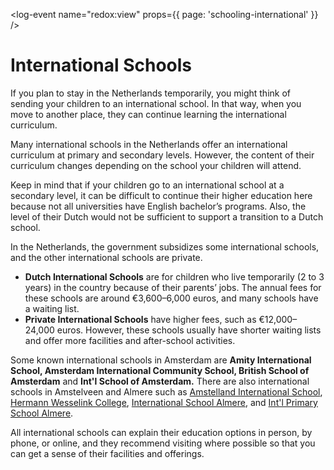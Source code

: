 <log-event name="redox:view" props={{ page: 'schooling-international' }} />

# International Schools
If you plan to stay in the Netherlands temporarily, you might think of sending your children to an international school. In that way, when you move to another place, they can continue learning the international curriculum.

Many international schools in the Netherlands offer an international curriculum at primary and secondary levels. However, the content of their curriculum changes depending on the school your children will attend. 

Keep in mind that if your children go to an international school at a secondary level, it can be difficult to continue their higher education here because not all universities have English bachelor’s programs. Also, the level of their Dutch would not be sufficient to support a transition to a Dutch school. 

In the Netherlands, the government subsidizes some international schools, and the other international schools are private. 

- **Dutch International Schools** are for children who live temporarily (2 to 3 years) in the country because of their parents’ jobs. The annual fees for these schools are around €3,600–6,000 euros, and many schools have a waiting list. 
- **Private International Schools** have higher fees, such as €12,000–24,000 euros. However, these schools usually have shorter waiting lists and offer more facilities and after-school activities.

Some known international schools in Amsterdam are **Amity International School, Amsterdam International Community School, British School of Amsterdam** and **Int'l School of Amsterdam.** There are also international schools in Amstelveen and Almere such as [Amstelland International School](https://amstelland-international-school.nl/), [Hermann Wesselink College](https://www.hethwc.nl/), [International School Almere](https://www.internationalschoolalmere.nl/), and [Int'l Primary School Almere](https://www.ipsalmere.nl/).

All international schools can explain their education options in person, by phone, or online, and they recommend visiting where possible so that you can get a sense of their facilities and offerings. 

